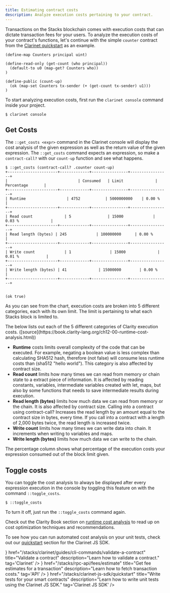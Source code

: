 ```yaml
---
title: Estimating contract costs
description: Analyze execution costs pertaining to your contract.
---
```



Transactions on the Stacks blockchain comes with execution costs that can dictate transaction fees for your users. To analyze the execution costs of your contract's functions, let's continue with the simple `counter` contract from the [Clarinet quickstart](/stacks/clarinet/quickstart) as an example.

```clarity
(define-map Counters principal uint)

(define-read-only (get-count (who principal))
  (default-to u0 (map-get? Counters who))
)

(define-public (count-up)
  (ok (map-set Counters tx-sender (+ (get-count tx-sender) u1)))
)
```

To start analyzing execution costs, first run the `clarinet console` command inside your project.

```terminal
$ clarinet console
```

## Get Costs

The `::get_costs <expr>` command in the Clarinet console will display the cost analysis of the given expression as well as the return value of the given expression. The `::get_costs` command expects an expression, so make a `contract-call?` with our `count-up` function and see what happens.

```terminal
$ ::get_costs (contract-call? .counter count-up)
+----------------------+-------------+----------------+-----------------+
|                               | Consumed   | Limit              | Percentage       |
+----------------------+-------------+----------------+-----------------+
| Runtime                  | 4752           | 5000000000    | 0.00 %              |
+----------------------+-------------+----------------+-----------------+
| Read count              | 5                | 15000             | 0.03 %              |
+----------------------+-------------+----------------+-----------------+
| Read length (bytes) | 245             | 100000000      | 0.00 %             |
+----------------------+-------------+----------------+-----------------+
| Write count             | 1                 | 15000              | 0.01 %            |
+----------------------+-------------+----------------+-----------------+
| Write length (bytes) | 41              | 15000000        | 0.00 %             |
+----------------------+-------------+----------------+-----------------+


(ok true)
```

As you can see from the chart, execution costs are broken into 5 different categories, each with its own limit. The limit is pertaining to what each Stacks block is limited to.

<Callout title="Execution Cost Categories">
The below lists out each of the 5 different categories of Clarity execution costs. ([source](https://book.clarity-lang.org/ch12-00-runtime-cost-analysis.html))

- **Runtime** costs limits overall complexity of the code that can be executed. For example, negating a boolean value is less complex than calculating SHA512 hash, therefore (not false) will consume less runtime costs than (sha512 "hello world"). This category is also affected by contract size.
- **Read count** limits how many times we can read from memory or chain state to a extract piece of information. It is affected by reading constants, variables, intermediate variables created with let, maps, but also by some functions that needs to save intermediate results during execution.
- **Read length (bytes)** limits how much data we can read from memory or the chain. It is also affected by contract size. Calling into a contract using contract-call? Increases the read length by an amount equal to the contract size in bytes, every time. If you call into a contract with a length of 2,000 bytes twice, the read length is increased twice.
- **Write count** limits how many times we can write data into chain. It increments when writing to variables and maps.
- **Write length (bytes)** limits how much data we can write to the chain.

</Callout>

The percentage column shows what percentage of the execution costs your expression consumed out of the block limit given.

## Toggle costs

You can toggle the cost analysis to always be displayed after every expression execution in the console by toggling this feature on with the command `::toggle_costs`.

```terminal
$ ::toggle_costs
```

To turn it off, just run the `::toggle_costs` command again.

Check out the Clarity Book section on [runtime cost analysis](https://book.clarity-lang.org/ch12-00-runtime-cost-analysis.html) to read up on cost optimization techniques and recommendations.

To see how you can run automated cost analysis on your unit tests, check out our [quickstart](/stacks/clarinet-js-sdk/quickstart#run-your-tests-with-code-coverage-and-cost-analysis) section for the Clarinet JS SDK.

<Cards>
  <SecondaryCard
    icon={<Clarinet />}
    href="/stacks/clarinet/guides/cli-commands/validate-a-contract"
    title="Validate a contract"
    description="Learn how to validate a contract."
    tag='Clarinet'
  />
  <SecondaryCard
    icon={<API />}
    href="/stacks/rpc-api/fees/estimate"
    title="Get fee estimates for a transaction"
    description="Learn how to fetch transaction costs."
    tag='API'
  />
  <SecondaryCard
    icon={<Js />}
    href="/stacks/clarinet-js-sdk/quickstart"
    title="Write tests for your smart contracts"
    description="Learn how to write unit tests using the Clarinet JS SDK."
    tag='Clarinet JS SDK'
  />
</Cards>